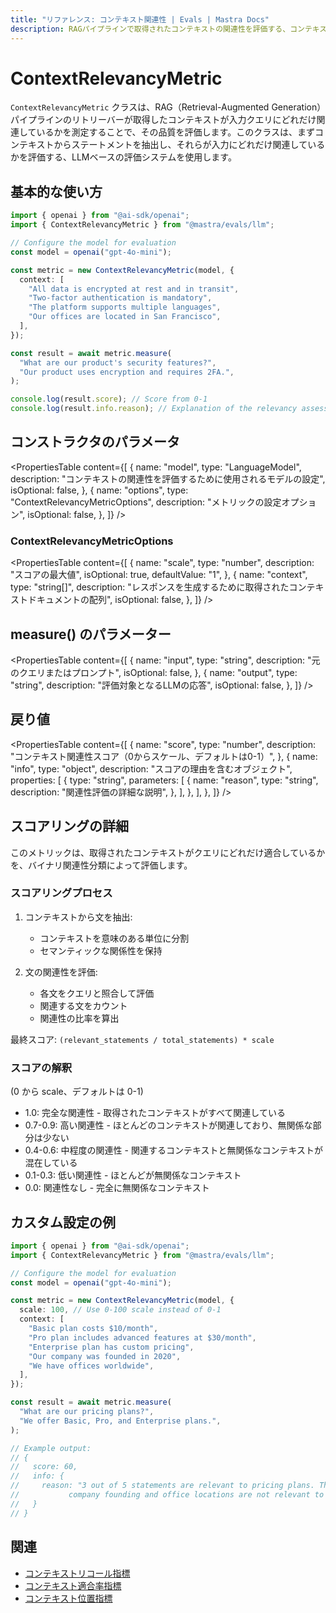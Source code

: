 ---
title: "リファレンス: コンテキスト関連性 | Evals | Mastra Docs"
description: RAGパイプラインで取得されたコンテキストの関連性を評価する、コンテキスト関連性メトリクスのドキュメント。
---

# ContextRelevancyMetric

`ContextRelevancyMetric` クラスは、RAG（Retrieval-Augmented Generation）パイプラインのリトリーバーが取得したコンテキストが入力クエリにどれだけ関連しているかを測定することで、その品質を評価します。このクラスは、まずコンテキストからステートメントを抽出し、それらが入力にどれだけ関連しているかを評価する、LLMベースの評価システムを使用します。

## 基本的な使い方

```typescript
import { openai } from "@ai-sdk/openai";
import { ContextRelevancyMetric } from "@mastra/evals/llm";

// Configure the model for evaluation
const model = openai("gpt-4o-mini");

const metric = new ContextRelevancyMetric(model, {
  context: [
    "All data is encrypted at rest and in transit",
    "Two-factor authentication is mandatory",
    "The platform supports multiple languages",
    "Our offices are located in San Francisco",
  ],
});

const result = await metric.measure(
  "What are our product's security features?",
  "Our product uses encryption and requires 2FA.",
);

console.log(result.score); // Score from 0-1
console.log(result.info.reason); // Explanation of the relevancy assessment
```

## コンストラクタのパラメータ

<PropertiesTable
  content={[
    {
      name: "model",
      type: "LanguageModel",
      description: "コンテキストの関連性を評価するために使用されるモデルの設定",
      isOptional: false,
    },
    {
      name: "options",
      type: "ContextRelevancyMetricOptions",
      description: "メトリックの設定オプション",
      isOptional: false,
    },
  ]}
/>

### ContextRelevancyMetricOptions

<PropertiesTable
  content={[
    {
      name: "scale",
      type: "number",
      description: "スコアの最大値",
      isOptional: true,
      defaultValue: "1",
    },
    {
      name: "context",
      type: "string[]",
      description:
        "レスポンスを生成するために取得されたコンテキストドキュメントの配列",
      isOptional: false,
    },
  ]}
/>

## measure() のパラメーター

<PropertiesTable
  content={[
    {
      name: "input",
      type: "string",
      description: "元のクエリまたはプロンプト",
      isOptional: false,
    },
    {
      name: "output",
      type: "string",
      description: "評価対象となるLLMの応答",
      isOptional: false,
    },
  ]}
/>

## 戻り値

<PropertiesTable
  content={[
    {
      name: "score",
      type: "number",
      description: "コンテキスト関連性スコア（0からスケール、デフォルトは0-1）",
    },
    {
      name: "info",
      type: "object",
      description: "スコアの理由を含むオブジェクト",
      properties: [
        {
          type: "string",
          parameters: [
            {
              name: "reason",
              type: "string",
              description: "関連性評価の詳細な説明",
            },
          ],
        },
      ],
    },
  ]}
/>

## スコアリングの詳細

このメトリックは、取得されたコンテキストがクエリにどれだけ適合しているかを、バイナリ関連性分類によって評価します。

### スコアリングプロセス

1. コンテキストから文を抽出:

   - コンテキストを意味のある単位に分割
   - セマンティックな関係性を保持

2. 文の関連性を評価:
   - 各文をクエリと照合して評価
   - 関連する文をカウント
   - 関連性の比率を算出

最終スコア: `(relevant_statements / total_statements) * scale`

### スコアの解釈

(0 から scale、デフォルトは 0-1)

- 1.0: 完全な関連性 - 取得されたコンテキストがすべて関連している
- 0.7-0.9: 高い関連性 - ほとんどのコンテキストが関連しており、無関係な部分は少ない
- 0.4-0.6: 中程度の関連性 - 関連するコンテキストと無関係なコンテキストが混在している
- 0.1-0.3: 低い関連性 - ほとんどが無関係なコンテキスト
- 0.0: 関連性なし - 完全に無関係なコンテキスト

## カスタム設定の例

```typescript
import { openai } from "@ai-sdk/openai";
import { ContextRelevancyMetric } from "@mastra/evals/llm";

// Configure the model for evaluation
const model = openai("gpt-4o-mini");

const metric = new ContextRelevancyMetric(model, {
  scale: 100, // Use 0-100 scale instead of 0-1
  context: [
    "Basic plan costs $10/month",
    "Pro plan includes advanced features at $30/month",
    "Enterprise plan has custom pricing",
    "Our company was founded in 2020",
    "We have offices worldwide",
  ],
});

const result = await metric.measure(
  "What are our pricing plans?",
  "We offer Basic, Pro, and Enterprise plans.",
);

// Example output:
// {
//   score: 60,
//   info: {
//     reason: "3 out of 5 statements are relevant to pricing plans. The statements about
//           company founding and office locations are not relevant to the pricing query."
//   }
// }
```

## 関連

- [コンテキストリコール指標](./contextual-recall)
- [コンテキスト適合率指標](./context-precision)
- [コンテキスト位置指標](./context-position)
